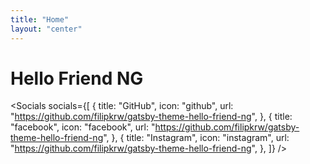 ```yaml
---
title: "Home"
layout: "center"
---
```


# Hello Friend NG

<Socials
  socials={[
    {
      title: "GitHub",
      icon: "github",
      url: "https://github.com/filipkrw/gatsby-theme-hello-friend-ng",
    },
    {
      title: "facebook",
      icon: "facebook",
      url: "https://github.com/filipkrw/gatsby-theme-hello-friend-ng",
    },
    {
      title: "Instagram",
      icon: "instagram",
      url: "https://github.com/filipkrw/gatsby-theme-hello-friend-ng",
    },
  ]}
/>
